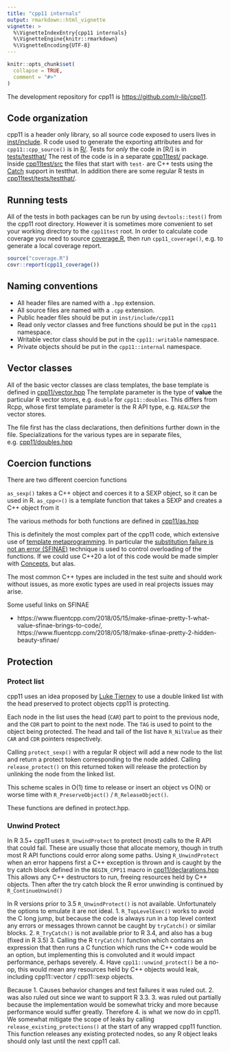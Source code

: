 ```yaml
---
title: "cpp11 internals"
output: rmarkdown::html_vignette
vignette: >
  %\VignetteIndexEntry{cpp11 internals}
  %\VignetteEngine{knitr::rmarkdown}
  %\VignetteEncoding{UTF-8}
---
```


```r
knitr::opts_chunk$set(
  collapse = TRUE,
  comment = "#>"
)
```

The development repository for cpp11 is <https://github.com/r-lib/cpp11>.

## Code organization

cpp11 is a header only library, so all source code exposed to users lives in [inst/include](https://github.com/r-lib/cpp11/tree/master/inst/include).
R code used to generate the exporting attributes and for `cpp11::cpp_source()` is in [R/](https://github.com/r-lib/cpp11/tree/master/R).
Tests for _only_ the code in [R/] is in [tests/testthat/](https://github.com/r-lib/cpp11/tree/master/tests/testthat)
The rest of the code is in a separate [cpp11test/](https://github.com/r-lib/cpp11/tree/master/cpp11test) package.
Inside [cpp11test/src](https://github.com/r-lib/cpp11/tree/master/cpp11test/src) the files that start with `test-` are C++ tests using the [Catch](https://testthat.r-lib.org/reference/use_catch.html) support in testthat.
In addition there are some regular R tests in [cpp11test/tests/testthat/](https://github.com/r-lib/cpp11/tree/master/cpp11test/tests/testthat).

## Running tests

All of the tests in both packages can be run by using `devtools::test()` from the cpp11 root directory.
However it is sometimes more convenient to set your working directory to the `cpp11test` root.
In order to calculate code coverage you need to source [coverage.R](https://github.com/r-lib/cpp11/blob/master/coverage.R), then run `cpp11_coverage()`, e.g. to generate a local coverage report.

```r
source("coverage.R")
covr::report(cpp11_coverage())
```

## Naming conventions

- All header files are named with a `.hpp` extension.
- All source files are named with a `.cpp` extension.
- Public header files should be put in `inst/include/cpp11`
- Read only vector classes and free functions should be put in the `cpp11` namespace.
- Writable vector class should be put in the `cpp11::writable` namespace.
- Private objects should be put in the `cpp11::internal` namespace.

## Vector classes

All of the basic vector classes are class templates, the base template is defined in [cpp11/vector.hpp](https://github.com/r-lib/cpp11/blob/master/inst/include/cpp11/vector.hpp)
The template parameter is the type of **value** the particular R vector stores, e.g. `double` for `cpp11::doubles`.
This differs from Rcpp, whose first template parameter is the R API type, e.g. `REALSXP` the vector stores.

The file first has the class declarations, then definitions further down in the file.
Specializations for the various types are in separate files, e.g. [cpp11/doubles.hpp](https://github.com/r-lib/cpp11/blob/master/inst/include/cpp11/double.hpp)

## Coercion functions

There are two different coercion functions

`as_sexp()` takes a C++ object and coerces it to a SEXP object, so it can be used in R.
`as_cpp<>()` is a template function that takes a SEXP and creates a C++ object from it

The various methods for both functions are defined in [cpp11/as.hpp](https://github.com/r-lib/cpp11/blob/master/inst/include/cpp11/as.hpp)

This is definitely the most complex part of the cpp11 code, which extensive use of [template metaprogramming](https://en.wikipedia.org/wiki/Template_metaprogramming).
In particular the [substitution failure is not an error (SFINAE)](https://en.wikipedia.org/wiki/Substitution_failure_is_not_an_error) technique is used to control overloading of the functions.
If we could use C++20 a lot of this code would be made simpler with [Concepts](https://en.cppreference.com/w/cpp/language/constraints), but alas.

The most common C++ types are included in the test suite and should work without issues, as more exotic types are used in real projects issues may arise.

Some useful links on SFINAE

- https://www.fluentcpp.com/2018/05/15/make-sfinae-pretty-1-what-value-sfinae-brings-to-code/, https://www.fluentcpp.com/2018/05/18/make-sfinae-pretty-2-hidden-beauty-sfinae/

## Protection

### Protect list

cpp11 uses an idea proposed by [Luke Tierney](https://github.com/RcppCore/Rcpp/issues/1081#issuecomment-630330838) to use a double linked list with the head preserved to protect objects cpp11 is protecting.

Each node in the list uses the head (`CAR`) part to point to the previous node, and the `CDR` part to point to the next node. The `TAG` is used to point to the object being protected.
The head and tail of the list have `R_NilValue` as their `CAR` and `CDR` pointers respectively.

Calling `protect_sexp()` with a regular R object will add a new node to the list and return a protect token corresponding to the node added.
Calling `release_protect()` on this returned token will release the protection by unlinking the node from the linked list.

This scheme scales in O(1) time to release or insert an object vs O(N) or worse time with `R_PreserveObject()` / `R_ReleaseObject()`.

These functions are defined in protect.hpp.

### Unwind Protect

In R 3.5+ cpp11 uses `R_UnwindProtect` to protect (most) calls to the R API that could fail.
These are usually those that allocate memory, though in truth most R API functions could error along some paths.
Using `R_UnwindProtect` when an error happens first a C++ exception is thrown and is caught by the try catch block defined in the `BEGIN_CPP11` macro in [cpp11/declarations.hpp](https://github.com/r-lib/cpp11/blob/master/inst/include/cpp11/declarations.hpp)
This allows any C++ destructors to run, freeing resources held by C++ objects.
Then after the try catch block the R error unwinding is continued by `R_ContinueUnwind()`

In R versions prior to 3.5 `R_UnwindProtect()` is not available.
Unfortunately the options to emulate it are not ideal.
1. `R_TopLevelExec()` works to avoid the C long jump, but because the code is always run in a top level context any errors or messages thrown cannot be caught by `tryCatch()` or similar blocks.
2. `R_TryCatch()` is not available prior to R 3.4, and also has a bug (fixed in R 3.5)
3. Calling the R `tryCatch()` function which contains an expression that then runs a C function which runs the C++ code would be an option, but implementing this is convoluted and it would impact performance, perhaps severely.
4. Have `cpp11::unwind_protect()` be a no-op, this would mean any resources held by C++ objects would leak, including cpp11::vector / cpp11::sexp objects.

Because 1. Causes behavior changes and test failures it was ruled out.
2. was also ruled out since we want to support R 3.3.
3. was ruled out partially because the implementation would be somewhat tricky and more because performance would suffer greatly.
Therefore 4. is what we now do in cpp11.
We somewhat mitigate the scope of leaks by calling `release_existing_protections()` at the start of any wrapped cpp11 function.
This function releases any existing protected nodes, so any R object leaks should only last until the next cpp11 call.
